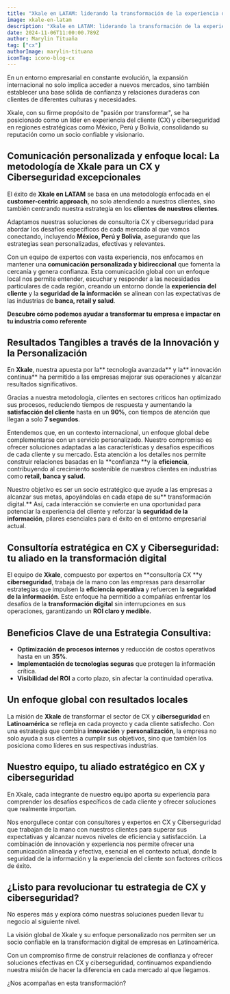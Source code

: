 ```yaml
---
title: "Xkale en LATAM: liderando la transformación de la experiencia del cliente y la ciberseguridad" 
image: xkale-en-latam
description: "Xkale en LATAM: liderando la transformación de la experiencia del cliente y la ciberseguridad"
date: 2024-11-06T11:00:00.789Z
author: Marylin Tituaña
tag: ["cx"]
authorImage: marylin-tituana
iconTag: icono-blog-cx
---
```


En un entorno empresarial en constante evolución, la expansión internacional no solo implica acceder a nuevos mercados, sino también establecer una base sólida de confianza y relaciones duraderas con clientes de diferentes culturas y necesidades. 

Xkale, con su firme propósito de "pasión por transformar", se ha posicionado como un líder en experiencia del cliente (CX) y ciberseguridad en regiones estratégicas como México, Perú y Bolivia, consolidando su reputación como un socio confiable y visionario.
## Comunicación personalizada y enfoque local: La metodología de Xkale para un CX y Ciberseguridad excepcionales
El éxito de **Xkale en LATAM** se basa en una metodología enfocada en el **customer-centric approach**, no solo atendiendo a nuestros clientes, sino también centrando nuestra estrategia en los **clientes de nuestros clientes**. 

Adaptamos nuestras soluciones de consultoría CX y ciberseguridad para abordar los desafíos específicos de cada mercado al que vamos conectando, incluyendo **México, Perú y Bolivia**, asegurando que las estrategias sean personalizadas, efectivas y relevantes. 

Con un equipo de expertos con vasta experiencia, nos enfocamos en mantener una **comunicación personalizada y bidireccional** que fomenta la cercanía y genera confianza. Esta comunicación global con un enfoque local nos permite entender, escuchar y responder a las necesidades particulares de cada región, creando un entorno donde la **experiencia del cliente** y la **seguridad de la información** se alinean con las expectativas de las industrias de **banca, retail y salud**.

**Descubre cómo podemos ayudar a transformar tu empresa e impactar en tu industria como referente**


<Link href="https//xkale.com" text="Conoce más sobre nosotros" class='px-3 py-2 bg-black rounded-lg text-xkale uppercase shadow-lg'/>

## Resultados Tangibles a través de la Innovación y la Personalización
En **Xkale**, nuestra apuesta por la** tecnología avanzada** y la** innovación continua** ha permitido a las empresas mejorar sus operaciones y alcanzar resultados significativos. 

Gracias a nuestra metodología, clientes en sectores críticos han optimizado sus procesos, reduciendo tiempos de respuesta y aumentando la **satisfacción del cliente** hasta en un **90%**, con tiempos de atención que llegan a solo **7 segundos**.

Entendemos que, en un contexto internacional, un enfoque global debe complementarse con un servicio personalizado. Nuestro compromiso es ofrecer soluciones adaptadas a las características y desafíos específicos de cada cliente y su mercado. Esta atención a los detalles nos permite construir relaciones basadas en la **confianza **y la **eficiencia**, contribuyendo al crecimiento sostenible de nuestros clientes en industrias como **retail, banca y salud.**

Nuestro objetivo es ser un socio estratégico que ayude a las empresas a alcanzar sus metas, apoyándolas en cada etapa de su** transformación digital.** Así, cada interacción se convierte en una oportunidad para potenciar la experiencia del cliente y reforzar la **seguridad de la información**, pilares esenciales para el éxito en el entorno empresarial actual.

## Consultoría estratégica en CX y Ciberseguridad: tu aliado en la transformación digital
El equipo de **Xkale**, compuesto por expertos en **consultoría CX **y **ciberseguridad**, trabaja de la mano con las empresas para desarrollar estrategias que impulsen la **eficiencia operativa** y refuercen la **seguridad de la información**. Este enfoque ha permitido a compañías enfrentar los desafíos de la **transformación digital** sin interrupciones en sus operaciones, garantizando un **ROI claro y medible.**

## Beneficios Clave de una Estrategia Consultiva:
- **Optimización de procesos internos** y reducción de costos operativos hasta en un **35%**.
- **Implementación de tecnologías seguras** que protegen la información crítica.
- **Visibilidad del ROI** a corto plazo, sin afectar la continuidad operativa.

## Un enfoque global con resultados locales
La misión de **Xkale** de transformar el sector de CX y **ciberseguridad** en **Latinoamérica** se refleja en cada proyecto y cada cliente satisfecho. Con una estrategia que combina **innovación** y **personalización**, la empresa no solo ayuda a sus clientes a cumplir sus objetivos, sino que también los posiciona como líderes en sus respectivas industrias.

## Nuestro equipo, tu aliado estratégico en CX y ciberseguridad
En Xkale, cada integrante de nuestro equipo aporta su experiencia para comprender los desafíos específicos de cada cliente y ofrecer soluciones que realmente importan. 

Nos enorgullece contar con consultores y expertos en CX y Ciberseguridad que trabajan de la mano con nuestros clientes para superar sus expectativas y alcanzar nuevos niveles de eficiencia y satisfacción. La combinación de innovación y experiencia nos permite ofrecer una comunicación alineada y efectiva, esencial en el contexto actual, donde la seguridad de la información y la experiencia del cliente son factores críticos de éxito.

## ¿Listo para revolucionar tu estrategia de CX y ciberseguridad? 
No esperes más y explora cómo nuestras soluciones pueden llevar tu negocio al siguiente nivel. 

<Link href="https://xkale.com" text="Conoce nuestros servicios" class='px-3 py-2 bg-black rounded-lg text-xkale uppercase shadow-lg'/>

La visión global de Xkale y su enfoque personalizado nos permiten ser un socio confiable en la transformación digital de empresas en Latinoamérica. 

Con un compromiso firme de construir relaciones de confianza y ofrecer soluciones efectivas en CX y ciberseguridad, continuamos expandiendo nuestra misión de hacer la diferencia en cada mercado al que llegamos. 

¿Nos acompañas en esta transformación?
